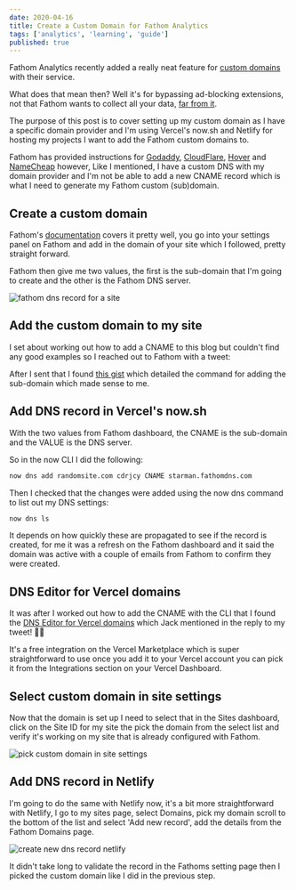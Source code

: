 ```yaml
---
date: 2020-04-16
title: Create a Custom Domain for Fathom Analytics
tags: ['analytics', 'learning', 'guide']
published: true
---
```


Fathom Analytics recently added a really neat feature for [custom
domains] with their service.

What does that mean then? Well it's for bypassing ad-blocking
extensions, not that Fathom wants to collect all your data, [far from
it].

The purpose of this post is to cover setting up my custom domain as I
have a specific domain provider and I'm using Vercel's now.sh and
Netlify for hosting my projects I want to add the Fathom custom
domains to.

Fathom has provided instructions for [Godaddy], [CloudFlare], [Hover]
and [NameCheap] however, Like I mentioned, I have a custom DNS with my
domain provider and I'm not be able to add a new CNAME record which is
what I need to generate my Fathom custom (sub)domain.

## Create a custom domain

Fathom's [documentation] covers it pretty well, you go into your
settings panel on Fathom and add in the domain of your site which I
followed, pretty straight forward.

Fathom then give me two values, the first is the sub-domain that I'm
going to create and the other is the Fathom DNS server.

![fathom dns record for a site](./fathom-dns-record-for-site.png)

## Add the custom domain to my site

I set about working out how to add a CNAME to this blog but couldn't
find any good examples so I reached out to Fathom with a tweet:

<Tweet tweetLink="spences10/status/1250786419536277505" />

After I sent that I found [this gist] which detailed the command for
adding the sub-domain which made sense to me.

## Add DNS record in Vercel's now.sh

With the two values from Fathom dashboard, the CNAME is the sub-domain
and the VALUE is the DNS server.

So in the now CLI I did the following:

```bash
now dns add randomsite.com cdrjcy CNAME starman.fathomdns.com
```

Then I checked that the changes were added using the now dns command
to list out my DNS settings:

```bash
now dns ls
```

It depends on how quickly these are propagated to see if the record is
created, for me it was a refresh on the Fathom dashboard and it said
the domain was active with a couple of emails from Fathom to confirm
they were created.

## DNS Editor for Vercel domains

It was after I worked out how to add the CNAME with the CLI that I
found the [DNS Editor for Vercel domains] which Jack mentioned in the
reply to my tweet! 🤦‍♂

It's a free integration on the Vercel Marketplace which is super
straightforward to use once you add it to your Vercel account you can
pick it from the Integrations section on your Vercel Dashboard.

## Select custom domain in site settings

Now that the domain is set up I need to select that in the Sites
dashboard, click on the Site ID for my site the pick the domain from
the select list and verify it's working on my site that is already
configured with Fathom.

![pick custom domain in site settings](./pick-custom-domain-in-site-settings.png)

## Add DNS record in Netlify

I'm going to do the same with Netlify now, it's a bit more
straightforward with Netlify, I go to my sites page, select Domains,
pick my domain scroll to the bottom of the list and select 'Add new
record', add the details from the Fathom Domains page.

![create new dns record netlify](./create-new-dns-record-netlify.png)

It didn't take long to validate the record in the Fathoms setting page
then I picked the custom domain like I did in the previous step.

<!-- Links -->

[custom domains]: https://usefathom.com/blog/bypass-adblockers
[far from it]: https://usefathom.com/blog/bypass-adblockers
[documentation]: https://usefathom.com/support/custom-domains
[godaddy]: https://ca.godaddy.com/help/add-a-cname-record-19236
[cloudflare]:
  https://support.cloudflare.com/hc/en-us/articles/360020615111-Configuring-a-CNAME-setup
[hover]:
  https://help.hover.com/hc/en-us/articles/217282457-Managing-DNS-records-#h_5eab4aa7-b044-4cc6-a3c0-5869f583edc8
[namecheap]:
  https://www.namecheap.com/support/knowledgebase/article.aspx/9646/2237/how-to-create-a-cname-record-for-your-domain
[this gist]:
  https://gist.github.com/jaydenseric/f4147d7d9788d1f46b30e4ac7b57e6b2
[dns editor for vercel domains]: https://vercel.com/integrations/dns
